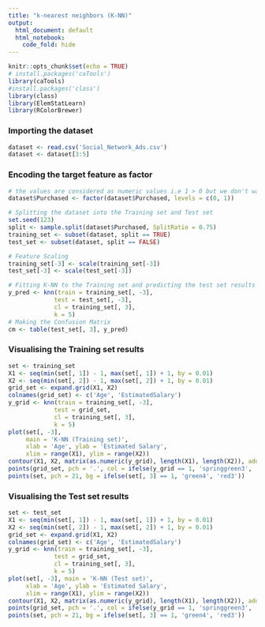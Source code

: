 ---
title: "k-nearest neighbors (K-NN)"
output:
  html_document: default
  html_notebook:
    code_fold: hide
---

```{r setup, include=FALSE}
knitr::opts_chunk$set(echo = TRUE)
# install.packages('caTools')
library(caTools)
#install.packages('class')
library(class)
library(ElemStatLearn)
library(RColorBrewer)
```

### Importing the dataset
```{r}
dataset <- read.csv('Social_Network_Ads.csv')
dataset <- dataset[3:5]
```

### Encoding the target feature as factor 
```{r, warning=FALSE, echo=FALSE}
# the values are considered as numeric values i.e 1 > 0 but we don't want that, Instead we want them to consider as factors i.e 1 and 0 as two different categories
dataset$Purchased <- factor(dataset$Purchased, levels = c(0, 1))

# Splitting the dataset into the Training set and Test set
set.seed(123)
split <- sample.split(dataset$Purchased, SplitRatio = 0.75)
training_set <- subset(dataset, split == TRUE)
test_set <- subset(dataset, split == FALSE)

# Feature Scaling
training_set[-3] <- scale(training_set[-3])
test_set[-3] <- scale(test_set[-3])

# Fitting K-NN to the Training set and predicting the test set results
y_pred <- knn(train = training_set[, -3],
             test = test_set[, -3],
             cl = training_set[, 3],
             k = 5)
# Making the Confusion Matrix
cm <- table(test_set[, 3], y_pred)
```

### Visualising the Training set results
```{r, warning=FALSE, echo=FALSE}
set <- training_set
X1 <- seq(min(set[, 1]) - 1, max(set[, 1]) + 1, by = 0.01)
X2 <- seq(min(set[, 2]) - 1, max(set[, 2]) + 1, by = 0.01)
grid_set <- expand.grid(X1, X2)
colnames(grid_set) <- c('Age', 'EstimatedSalary')
y_grid <- knn(train = training_set[, -3],
             test = grid_set,
             cl = training_set[, 3],
             k = 5)
plot(set[, -3],
     main = 'K-NN (Training set)',
     xlab = 'Age', ylab = 'Estimated Salary',
     xlim = range(X1), ylim = range(X2))
contour(X1, X2, matrix(as.numeric(y_grid), length(X1), length(X2)), add = TRUE)
points(grid_set, pch = '.', col = ifelse(y_grid == 1, 'springgreen3', 'tomato'))
points(set, pch = 21, bg = ifelse(set[, 3] == 1, 'green4', 'red3'))
```

### Visualising the Test set results
```{r, warning=FALSE, echo=FALSE}
set <- test_set
X1 <- seq(min(set[, 1]) - 1, max(set[, 1]) + 1, by = 0.01)
X2 <- seq(min(set[, 2]) - 1, max(set[, 2]) + 1, by = 0.01)
grid_set <- expand.grid(X1, X2)
colnames(grid_set) <- c('Age', 'EstimatedSalary')
y_grid <- knn(train = training_set[, -3],
             test = grid_set,
             cl = training_set[, 3],
             k = 5)
plot(set[, -3], main = 'K-NN (Test set)',
     xlab = 'Age', ylab = 'Estimated Salary',
     xlim = range(X1), ylim = range(X2))
contour(X1, X2, matrix(as.numeric(y_grid), length(X1), length(X2)), add = TRUE)
points(grid_set, pch = '.', col = ifelse(y_grid == 1, 'springgreen3', 'tomato'))
points(set, pch = 21, bg = ifelse(set[, 3] == 1, 'green4', 'red3'))
```